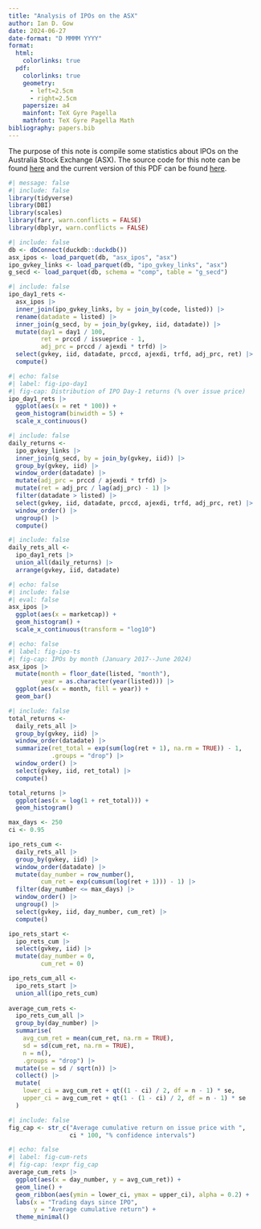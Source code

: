 ```yaml
---
title: "Analysis of IPOs on the ASX"
author: Ian D. Gow
date: 2024-06-27
date-format: "D MMMM YYYY"
format:
  html:
    colorlinks: true
  pdf: 
    colorlinks: true
    geometry:
      - left=2.5cm
      - right=2.5cm
    papersize: a4
    mainfont: TeX Gyre Pagella
    mathfont: TeX Gyre Pagella Math
bibliography: papers.bib
---
```


The purpose of this note is compile some statistics about IPOs on the Australia Stock Exchange (ASX).
The source code for this note can be found [here](https://github.com/iangow/notes/blob/main/aus_ipos.qmd) and the current version of this PDF can be found [here](https://github.com/iangow/notes/blob/main/aus_ipos.pdf).

```r
#| message: false
#| include: false
library(tidyverse)
library(DBI)
library(scales)
library(farr, warn.conflicts = FALSE)
library(dbplyr, warn.conflicts = FALSE)
```

```r
#| include: false
db <- dbConnect(duckdb::duckdb())
asx_ipos <- load_parquet(db, "asx_ipos", "asx")
ipo_gvkey_links <- load_parquet(db, "ipo_gvkey_links", "asx")
g_secd <- load_parquet(db, schema = "comp", table = "g_secd")
```

```r
#| include: false
ipo_day1_rets <-
  asx_ipos |>
  inner_join(ipo_gvkey_links, by = join_by(code, listed)) |>
  rename(datadate = listed) |>
  inner_join(g_secd, by = join_by(gvkey, iid, datadate)) |>
  mutate(day1 = day1 / 100,
         ret = prccd / issueprice - 1,
         adj_prc = prccd / ajexdi * trfd) |>
  select(gvkey, iid, datadate, prccd, ajexdi, trfd, adj_prc, ret) |>
  compute()
```

```r
#| echo: false
#| label: fig-ipo-day1
#| fig-cap: Distribution of IPO Day-1 returns (% over issue price)
ipo_day1_rets |>
  ggplot(aes(x = ret * 100)) +
  geom_histogram(binwidth = 5) +
  scale_x_continuous()
```

```r
#| include: false
daily_returns <-
  ipo_gvkey_links |>
  inner_join(g_secd, by = join_by(gvkey, iid)) |>
  group_by(gvkey, iid) |>
  window_order(datadate) |>
  mutate(adj_prc = prccd / ajexdi * trfd) |>
  mutate(ret = adj_prc / lag(adj_prc) - 1) |>
  filter(datadate > listed) |>
  select(gvkey, iid, datadate, prccd, ajexdi, trfd, adj_prc, ret) |>
  window_order() |>
  ungroup() |>
  compute()
```

```r
#| include: false
daily_rets_all <-
  ipo_day1_rets |>
  union_all(daily_returns) |>
  arrange(gvkey, iid, datadate)
```

```r
#| echo: false
#| include: false
#| eval: false
asx_ipos |>
  ggplot(aes(x = marketcap)) +
  geom_histogram() +
  scale_x_continuous(transform = "log10")
```

```r
#| echo: false
#| label: fig-ipo-ts
#| fig-cap: IPOs by month (January 2017--June 2024)
asx_ipos |>
  mutate(month = floor_date(listed, "month"),
         year = as.character(year(listed))) |>
  ggplot(aes(x = month, fill = year)) +
  geom_bar()
```

```r
#| include: false
total_returns <-
  daily_rets_all |>
  group_by(gvkey, iid) |>
  window_order(datadate) |>
  summarize(ret_total = exp(sum(log(ret + 1), na.rm = TRUE)) - 1,
            .groups = "drop") |>
  window_order() |>
  select(gvkey, iid, ret_total) |>
  compute()

total_returns |>
  ggplot(aes(x = log(1 + ret_total))) +
  geom_histogram()

max_days <- 250
ci <- 0.95

ipo_rets_cum <-
  daily_rets_all |>
  group_by(gvkey, iid) |>
  window_order(datadate) |>
  mutate(day_number = row_number(),
         cum_ret = exp(cumsum(log(ret + 1))) - 1) |>
  filter(day_number <= max_days) |>
  window_order() |>
  ungroup() |>
  select(gvkey, iid, day_number, cum_ret) |>
  compute()

ipo_rets_start <-
  ipo_rets_cum |>
  select(gvkey, iid) |>
  mutate(day_number = 0, 
         cum_ret = 0)

ipo_rets_cum_all <-
  ipo_rets_start |>
  union_all(ipo_rets_cum)
  
average_cum_rets <-
  ipo_rets_cum_all |>
  group_by(day_number) |>
  summarise(
    avg_cum_ret = mean(cum_ret, na.rm = TRUE),
    sd = sd(cum_ret, na.rm = TRUE),
    n = n(),
    .groups = "drop") |>
  mutate(se = sd / sqrt(n)) |>
  collect() |>
  mutate(
    lower_ci = avg_cum_ret + qt((1 - ci) / 2, df = n - 1) * se,
    upper_ci = avg_cum_ret + qt(1 - (1 - ci) / 2, df = n - 1) * se
  )
```

```r
#| include: false
fig_cap <- str_c("Average cumulative return on issue price with ",
                 ci * 100, "% confidence intervals")
```

```r
#| echo: false
#| label: fig-cum-rets
#| fig-cap: !expr fig_cap
average_cum_rets |>
  ggplot(aes(x = day_number, y = avg_cum_ret)) +
  geom_line() +
  geom_ribbon(aes(ymin = lower_ci, ymax = upper_ci), alpha = 0.2) +
  labs(x = "Trading days since IPO",
       y = "Average cumulative return") +
  theme_minimal()
```
